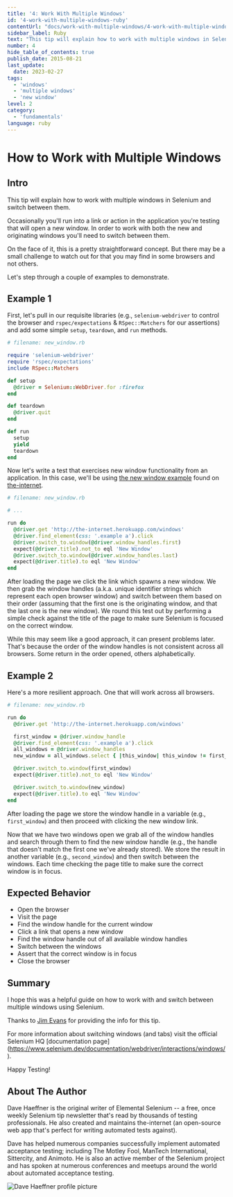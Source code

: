 ```yaml
---
title: '4: Work With Multiple Windows'
id: '4-work-with-multiple-windows-ruby'
contentUrl: "docs/work-with-multiple-windows/4-work-with-multiple-windows-ruby"
sidebar_label: Ruby
text: "This tip will explain how to work with multiple windows in Selenium and switch between them. Occasionally you'll run into a link or action in the application you're testing that will open a new window."
number: 4
hide_table_of_contents: true
publish_date: 2015-08-21
last_update:
  date: 2023-02-27
tags:
  - 'windows'
  - 'multiple windows'
  - 'new window'
level: 2
category:
  - 'fundamentals'
language: ruby
---
```


# How to Work with Multiple Windows

## Intro

This tip will explain how to work with multiple windows in Selenium and switch between them.

Occasionally you'll run into a link or action in the application you're testing that will open a new window. In order to work with both the new and originating windows you'll need to switch between them.

On the face of it, this is a pretty straightforward concept. But there may be a small challenge to watch out for that you may find in some browsers and not others.

Let's step through a couple of examples to demonstrate.

## Example 1

First, let's pull in our requisite libraries (e.g., `selenium-webdriver` to control the browser and `rspec/expectations` & `RSpec::Matchers` for our assertions) and add some simple `setup`, `teardown`, and `run` methods.

```ruby
# filename: new_window.rb

require 'selenium-webdriver'
require 'rspec/expectations'
include RSpec::Matchers

def setup
  @driver = Selenium::WebDriver.for :firefox
end

def teardown
  @driver.quit
end

def run
  setup
  yield
  teardown
end
```

Now let's write a test that exercises new window functionality from an application. In this case, we'll be using [the new window example](http://the-internet.herokuapp.com/windows) found on [the-internet](https://github.com/tourdedave/the-internet).

```ruby
# filename: new_window.rb

# ...

run do
  @driver.get 'http://the-internet.herokuapp.com/windows'
  @driver.find_element(css: '.example a').click
  @driver.switch_to.window(@driver.window_handles.first)
  expect(@driver.title).not_to eql 'New Window'
  @driver.switch_to.window(@driver.window_handles.last)
  expect(@driver.title).to eql 'New Window'
end
```

After loading the page we click the link which spawns a new window. We then grab the window handles (a.k.a. unique identifier strings which represent each open browser window) and switch between them based on their order (assuming that the first one is the originating window, and that the last one is the new window). We round this test out by performing a simple check against the title of the page to make sure Selenium is focused on the correct window.

While this may seem like a good approach, it can present problems later. That's because the order of the window handles is not consistent across all browsers. Some return in the order opened, others alphabetically.

## Example 2

Here's a more resilient approach. One that will work across all browsers.

```ruby
# filename: new_window.rb

run do
  @driver.get 'http://the-internet.herokuapp.com/windows'

  first_window = @driver.window_handle
  @driver.find_element(css: '.example a').click
  all_windows = @driver.window_handles
  new_window = all_windows.select { |this_window| this_window != first_window }

  @driver.switch_to.window(first_window)
  expect(@driver.title).not_to eql 'New Window'

  @driver.switch_to.window(new_window)
  expect(@driver.title).to eql 'New Window'
end
```

After loading the page we store the window handle in a variable (e.g., `first_window`) and then proceed with clicking the new window link.

Now that we have two windows open we grab all of the window handles and search through them to find the new window handle (e.g., the handle that doesn't match the first one we've already stored). We store the result in another variable (e.g., `second_window`) and then switch between the windows. Each time checking the page title to make sure the correct window is in focus.

## Expected Behavior

+ Open the browser
+ Visit the page
+ Find the window handle for the current window
+ Click a link that opens a new window
+ Find the window handle out of all available window handles
+ Switch between the windows
+ Assert that the correct window is in focus
+ Close the browser

## Summary

I hope this was a helpful guide on how to work with and switch between multiple windows using Selenium.

Thanks to [Jim Evans](https://twitter.com/jimevansmusic) for providing the info for this tip.

For more information about switching windows (and tabs) visit the official Selenium HQ [documentation page] (https://www.selenium.dev/documentation/webdriver/interactions/windows/).

Happy Testing!

## About The Author

Dave Haeffner is the original writer of Elemental Selenium -- a free, once weekly Selenium tip newsletter that's read by thousands of testing professionals. He also created and maintains the-internet (an open-source web app that's perfect for writing automated tests against).

Dave has helped numerous companies successfully implement automated acceptance testing; including The Motley Fool, ManTech International, Sittercity, and Animoto. He is also an active member of the Selenium project and has spoken at numerous conferences and meetups around the world about automated acceptance testing.

![Dave Haeffner profile picture](/img/authors/dave-haeffner.jpeg#author-img 'a title')
